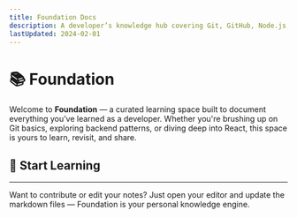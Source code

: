 ```yaml
---
title: Foundation Docs
description: A developer’s knowledge hub covering Git, GitHub, Node.js, frontend, backend, and beyond.
lastUpdated: 2024-02-01
---
```


# 📚 Foundation

Welcome to **Foundation** — a curated learning space built to document everything you’ve learned as a developer. Whether you're brushing up on Git basics, exploring backend patterns, or diving deep into React, this space is yours to learn, revisit, and share.

## 🚀 Start Learning

<Cards>
  <Card title="Git & GitHub" href="/docs/git-github/git-basics" />
  <Card title="Toolings" href="/docs/tooling/package-managers" />
  <Card title="Linting & Formatting" href="/docs/linting-formatting/eslint" />
  <Card title="Best Practices" href="/docs/git-github/git-basics" />
  <Card title="Frontend" href="/docs/frontend/react/how-react-works" />
  <Card title="Backend" href="/docs/backend/setup/basic-configuration" />
  <Card title="Javascript" href="/docs/javascript/how-js-works" />
  <Card title="Typescript" href="/docs/typescript/basics" />
</Cards>

---

Want to contribute or edit your notes? Just open your editor and update the markdown files — Foundation is your personal knowledge engine.
